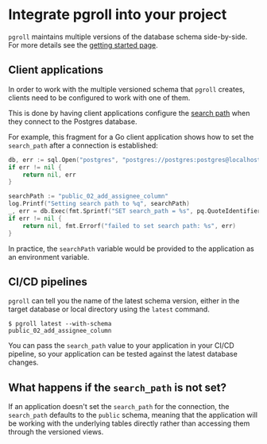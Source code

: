 # Integrate pgroll into your project

`pgroll` maintains multiple versions of the database schema side-by-side. For more details see the [getting started page](docs/getting-started.md).

## Client applications

In order to work with the multiple versioned schema that `pgroll` creates, clients need to be configured to work with one of them.

This is done by having client applications configure the [search path](https://www.postgresql.org/docs/current/ddl-schemas.html#DDL-SCHEMAS-PATH) when they connect to the Postgres database.

For example, this fragment for a Go client application shows how to set the `search_path` after a connection is established:

```go
db, err := sql.Open("postgres", "postgres://postgres:postgres@localhost:5432/postgres?sslmode=disable")
if err != nil {
    return nil, err
}

searchPath := "public_02_add_assignee_column"
log.Printf("Setting search path to %q", searchPath)
_, err = db.Exec(fmt.Sprintf("SET search_path = %s", pq.QuoteIdentifier(searchPath)))
if err != nil {
    return nil, fmt.Errorf("failed to set search path: %s", err)
}
```

In practice, the `searchPath` variable would be provided to the application as an environment variable.

## CI/CD pipelines

`pgroll` can tell you the name of the latest schema version, either in the target database or local directory using the `latest` command.

```
$ pgroll latest --with-schema
public_02_add_assignee_column
```

You can pass the `search_path` value to your application in your CI/CD pipeline, so your application can be tested against the latest database changes.


## What happens if the `search_path` is not set?

If an application doesn't set the `search_path` for the connection, the `search_path` defaults to the `public` schema, meaning that the application will be working with the underlying tables directly rather than accessing them through the versioned views.
